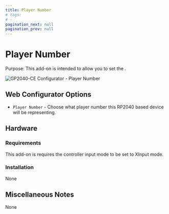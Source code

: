 ```yaml
---
title: Player Number
# tags:
# -
pagination_next: null
pagination_prev: null
---
```


# Player Number

Purpose: This add-on is intended to allow you to set the .

![GP2040-CE Configurator - Player Number](../assets/images/gpc-add-ons-player-number.png)

## Web Configurator Options

- `Player Number` - Choose what player number this RP2040 based device will be representing.

## Hardware

### Requirements

This add-on is requires the controller input mode to be set to XInput mode.

### Installation

None

## Miscellaneous Notes

None
